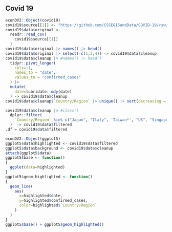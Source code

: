 
## Covid 19

```r
econDV2::Object(covid19)
covid19$source[[1]] <- "https://github.com/CSSEGISandData/COVID-19/raw/master/archived_data/archived_time_series/time_series_19-covid-Confirmed_archived_0325.csv"
covid19$data$original <-
  readr::read_csv(
    covid19$source[[1]]
  )
covid19$data$original |> names() |> head()
covid19$data$original |> select(-c(1,3,4)) -> covid19$data$cleanup
covid19$data$cleanup |> #names() |> head()
  tidyr::pivot_longer(
    cols=-1,
    names_to = "date",
    values_to = "confirmed_cases"
  ) |>
  mutate(
    date=lubridate::mdy(date)
  ) -> covid19$data$cleanup
covid19$data$cleanup$`Country/Region` |> unique() |> sort(decreasing = T)

covid19$data$cleanup |> #class()
  dplyr::filter(
    `Country/Region` %in% c("Japan", "Italy", 'Taiwan*', "US", "Singapore")
  )  -> covid19$data$filtered
.df = covid19$data$filtered

```


```r
econDV2::Object(ggplot5)
ggplot5$data$highlighted <- covid19$data$filtered
ggplot5$data$background <- covid19$data$cleanup
attach(ggplot5$data)
ggplot5$base <- function()
{
  ggplot(data=highlighted)
}
ggplot5$geom_highlighted <- function()
{
  geom_line(
    aes(
      x=highlighted$date,
      y=highlighted$confirmed_cases,
      color=highlighted$`Country/Region`
    )
  )
}
ggplot5$base() + ggplot5$geom_highlighted()
```

